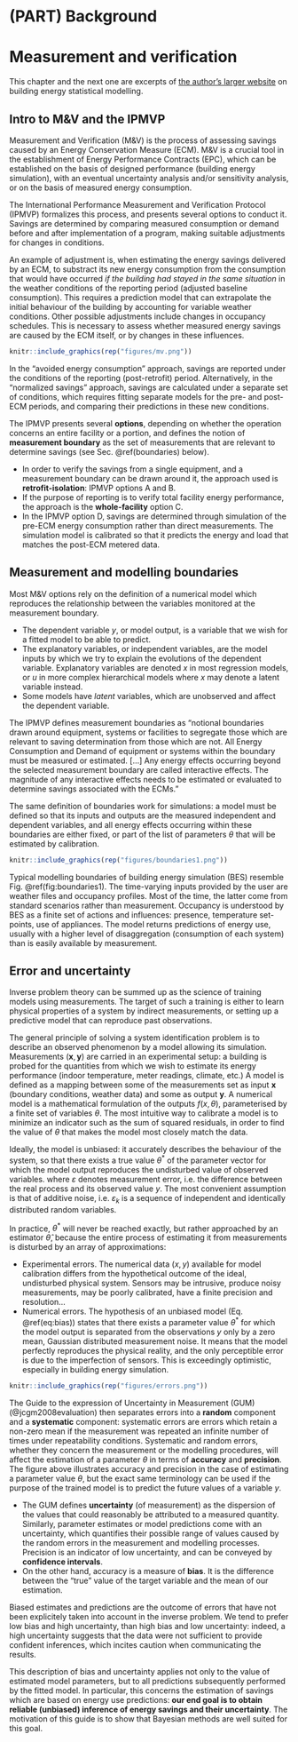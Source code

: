 # (PART) Background {#background .unnumbered}

# Measurement and verification {#back-mv}

This chapter and the next one are excerpts of [the author's larger website](https://buildingenergygeeks.org/index.html) on building energy statistical modelling.

## Intro to M&V and the IPMVP

Measurement and Verification (M&V) is the process of assessing savings caused by an Energy Conservation Measure (ECM). M&V is a crucial tool in the establishment of Energy Performance Contracts (EPC), which can be established on the basis of designed performance (building energy simulation), with an eventual uncertainty analysis and/or sensitivity analysis, or on the basis of measured energy consumption.

The International Performance Measurement and Verification Protocol (IPMVP) formalizes this process, and presents several options to conduct it. Savings are determined by comparing measured consumption or demand before and after implementation of a program, making suitable adjustments for changes in conditions. 

An example of adjustment is, when estimating the energy savings delivered by an ECM, to substract its new energy consumption from the consumption that would have occurred *if the building had stayed in the same situation* in the weather conditions of the reporting period (adjusted baseline consumption). This requires a prediction model that can extrapolate the initial behaviour of the building by accounting for variable weather conditions. Other possible adjustments include changes in occupancy schedules. This is necessary to assess whether measured energy savings are caused by the ECM itself, or by changes in these influences.

```r
knitr::include_graphics(rep("figures/mv.png"))
```

In the "avoided energy consumption" approach, savings are reported under the conditions of the reporting (post-retrofit) period. Alternatively, in the "normalized savings" approach, savings are calculated under a separate set of conditions, which requires fitting separate models for the pre- and post-ECM periods, and comparing their predictions in these new conditions.

The IPMVP presents several **options**, depending on whether the operation concerns an entire facility or a portion, and defines the notion of **measurement boundary** as the set of measurements that are relevant to determine savings (see Sec. \@ref(boundaries) below).

* In order to verify the savings from a single equipment, and a measurement boundary can be drawn around it, the approach used is **retrofit-isolation**: IPMVP options A and B.
* If the purpose of reporting is to verify total facility energy performance, the approach is the **whole-facility** option C.
* In the IPMVP option D, savings are determined through simulation of the pre-ECM energy consumption rather than direct measurements. The simulation model is calibrated so that it predicts the energy and load that matches the post-ECM metered data.

## Measurement and modelling boundaries {#boundaries}

Most M&V options rely on the definition of a numerical model which reproduces the relationship between the variables monitored at the measurement boundary.

* The dependent variable $y$, or model output, is a variable that we wish for a fitted model to be able to predict.
* The explanatory variables, or independent variables, are the model inputs by which we try to explain the evolutions of the dependent variable. Explanatory variables are denoted $x$ in most regression models, or $u$ in more complex hierarchical models where $x$ may denote a latent variable instead.
* Some models have *latent* variables, which are unobserved and affect the dependent variable.

The IPMVP defines measurement boundaries as "notional boundaries drawn around equipment, systems or facilities to segregate those which are relevant to saving determination from those which are not. All Energy Consumption and Demand of equipment or systems within the boundary must be measured or estimated. [...] Any energy effects occurring beyond the selected measurement boundary are called interactive effects. The magnitude of any interactive effects needs to be estimated or evaluated to determine savings associated with the ECMs."

The same definition of boundaries work for simulations: a model must be defined so that its inputs and outputs are the measured independent and dependent variables, and all energy effects occurring within these boundaries are either fixed, or part of the list of parameters $\theta$ that will be estimated by calibration.

```r
knitr::include_graphics(rep("figures/boundaries1.png"))
```

Typical modelling boundaries of building energy simulation (BES) resemble Fig. \@ref(fig:boundaries1). The time-varying inputs provided by the user are weather files and occupancy profiles. Most of the time, the latter come from standard scenarios rather than measurement. Occupancy is understood by BES as a finite set of actions and influences: presence, temperature set-points, use of appliances. The model returns predictions of energy use, usually with a higher level of disaggregation (consumption of each system) than is easily available by measurement.

## Error and uncertainty {#back-stats}

Inverse problem theory can be summed up as the science of training models using measurements. The target of such a training is either to learn physical properties of a system by indirect measurements, or setting up a predictive model that can reproduce past observations.

The general principle of solving a system identification problem is to describe an observed phenomenon by a model allowing its simulation. Measurements $(\mathbf{x},\mathbf{y})$ are carried in an experimental setup: a building is probed for the quantities from which we wish to estimate its energy performance (indoor temperature, meter readings, climate, etc.) A model is defined as a mapping between some of the measurements set as input $\mathbf{x}$ (boundary conditions, weather data) and some as output $\mathbf{y}$. A numerical model is a mathematical formulation of the outputs $f(x, \theta)$, parameterised by a finite set of variables $\theta$. The most intuitive way to calibrate a model is to minimize an indicator such as the sum of squared residuals, in order to find the value of $\theta$ that makes the model most closely match the data.

Ideally, the model is unbiased: it accurately describes the behaviour of the system, so that there exists a true value $\theta^*$ of the parameter vector for which the model output reproduces the undisturbed value of observed variables.
\begin{equation}
y_k = f(x_k, \theta^*) + \varepsilon_k
(\#eq:bias)
\end{equation}
where $\varepsilon$ denotes measurement error, i.e. the difference between the real process and its observed value $y$. The most convenient assumption is that of additive noise, i.e. $\varepsilon_k$ is a sequence of independent and identically distributed random variables.

In practice, $\theta^*$ will never be reached exactly, but rather approached by an estimator $\hat \theta$, because the entire process of estimating it from measurements is disturbed by an array of approximations:

* Experimental errors. The numerical data $(x,y)$ available for model calibration differs from the hypothetical outcome of the ideal, undisturbed physical system. Sensors may be intrusive, produce noisy measurements, may be poorly calibrated, have a finite precision and resolution...
* Numerical errors. The hypothesis of an unbiased model (Eq. \@ref(eq:bias)) states that there exists a parameter value $\theta^*$ for which the model output is separated from the observations $y$ only by a zero mean, Gaussian distributed measurement noise. It means that the model perfectly reproduces the physical reality, and the only perceptible error is due to the imperfection of sensors. This is exceedingly optimistic, especially in building energy simulation.

```r
knitr::include_graphics(rep("figures/errors.png"))
```

The Guide to the expression of Uncertainty in Measurement (GUM)(@jcgm2008evaluation) then separates errors into a **random** component and a **systematic** component: systematic errors are errors which retain a non-zero mean if the measurement was repeated an infinite number of times under repeatability conditions. Systematic and random errors, whether they concern the measurement or the modelling procedures, will affect the estimation of a parameter $\theta$ in terms of **accuracy** and **precision**. The figure above illustrates accuracy and precision in the case of estimating a parameter value $\theta$, but the exact same terminology can be used if the purpose of the trained model is to predict the future values of a variable $y$.

* The GUM defines **uncertainty** (of measurement) as the dispersion of the values that could reasonably be attributed to a measured quantity. Similarly, parameter estimates or model predictions come with an uncertainty, which quantifies their possible range of values caused by the random errors in the measurement and modelling processes. Precision is an indicator of low uncertainty, and can be conveyed by **confidence intervals**.
* On the other hand, accuracy is a measure of **bias**. It is the difference between the "true" value of the target variable and the mean of our estimation.

Biased estimates and predictions are the outcome of errors that have not been explicitely taken into account in the inverse problem. We tend to prefer low bias and high uncertainty, than high bias and low uncertainty: indeed, a high uncertainty suggests that the data were not sufficient to provide confident inferences, which incites caution when communicating the results.

This description of bias and uncertainty applies not only to the value of estimated model parameters, but to all predictions subsequently performed by the fitted model. In particular, this concerns the estimation of savings which are based on energy use predictions: **our end goal is to obtain reliable (unbiased) inference of energy savings and their uncertainty**. The motivation of this guide is to show that Bayesian methods are well suited for this goal.